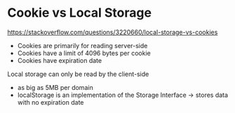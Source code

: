 # Cookie vs Local Storage

https://stackoverflow.com/questions/3220660/local-storage-vs-cookies

- Cookies are primarily for reading server-side
- Cookies have a limit of 4096 bytes per cookie
- Cookies have expiration date

Local storage can only be read by the client-side

- as big as 5MB per domain
- localStorage is an implementation of the Storage Interface -> stores data with no expiration date

<!-- Show some images of cookies and local storage on chrome -->

